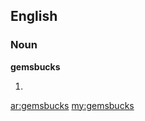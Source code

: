 ==English==

===Noun===
'''gemsbucks'''

# {{plural of|[[gemsbuck]]}}

[[ar:gemsbucks]]
[[my:gemsbucks]]